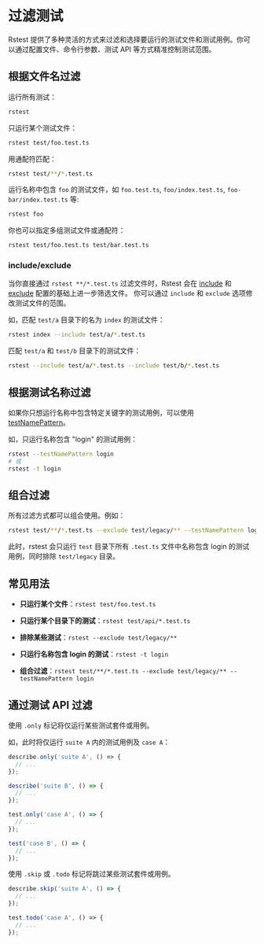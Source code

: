 # 过滤测试

Rstest 提供了多种灵活的方式来过滤和选择要运行的测试文件和测试用例。你可以通过配置文件、命令行参数、测试 API 等方式精准控制测试范围。

## 根据文件名过滤

运行所有测试：

```bash
rstest
```

只运行某个测试文件：

```bash
rstest test/foo.test.ts
```

用通配符匹配：

```bash
rstest test/**/*.test.ts
```

运行名称中包含 `foo` 的测试文件，如 `foo.test.ts`, `foo/index.test.ts`, `foo-bar/index.test.ts` 等:

```bash
rstest foo
```

你也可以指定多组测试文件或通配符：

```bash
rstest test/foo.test.ts test/bar.test.ts
```

### include/exclude

当你直接通过 `rstest **/*.test.ts` 过滤文件时，Rstest 会在 [include](/config/test/include) 和 [exclude](/config/test/exclude) 配置的基础上进一步筛选文件。
你可以通过 `include` 和 `exclude` 选项修改测试文件的范围。

如，匹配 `test/a` 目录下的名为 `index` 的测试文件：

```bash
rstest index --include test/a/*.test.ts
```

匹配 `test/a` 和 `test/b` 目录下的测试文件：

```bash
rstest --include test/a/*.test.ts --include test/b/*.test.ts
```

## 根据测试名称过滤

如果你只想运行名称中包含特定关键字的测试用例，可以使用 [testNamePattern](/config/test/testNamePattern)。

如，只运行名称包含 "login" 的测试用例：

```bash
rstest --testNamePattern login
# 或
rstest -t login
```

## 组合过滤

所有过滤方式都可以组合使用。例如：

```bash
rstest test/**/*.test.ts --exclude test/legacy/** --testNamePattern login
```

此时，rstest 会只运行 `test` 目录下所有 `.test.ts` 文件中名称包含 login 的测试用例，同时排除 `test/legacy` 目录。

## 常见用法

- **只运行某个文件**：`rstest test/foo.test.ts`

- **只运行某个目录下的测试**：`rstest test/api/*.test.ts`

- **排除某些测试**：`rstest --exclude test/legacy/**`

- **只运行名称包含 login 的测试**：`rstest -t login`

- **组合过滤**：`rstest test/**/*.test.ts --exclude test/legacy/** --testNamePattern login`

## 通过测试 API 过滤

使用 `.only` 标记将仅运行某些测试套件或用例。

如，此时将仅运行 `suite A` 内的测试用例及 `case A`：

```ts
describe.only('suite A', () => {
  // ...
});

describe('suite B', () => {
  // ...
});

test.only('case A', () => {
  // ...
});

test('case B', () => {
  // ...
});
```

使用 `.skip` 或 `.todo` 标记将跳过某些测试套件或用例。

```ts
describe.skip('suite A', () => {
  // ...
});

test.todo('case A', () => {
  // ...
});
```
